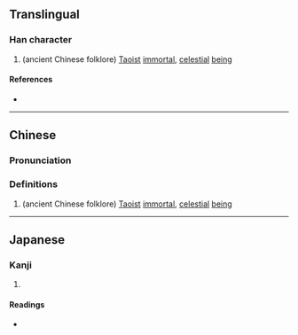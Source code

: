 {{character info/new}}
==Translingual==

===Han character===
{{Han char|rn=9|rad=人|as=13|sn=15|four=|canj=OTWT|ids=⿰亻豊}}

# {{lb|zh|mythology}} (ancient Chinese folklore) [[Taoist]] [[immortal]], [[celestial]] [[being]]

====References====
* {{Han ref|kx=0118.160|dkj=01168|hdz=10225.030|uh=50FC|ud=20732}}

----

==Chinese==
{{zh-forms}}

===Pronunciation===
{{zh-pron
|m=fēng
|c=fung1
|mc=
|oc=
|ma=
|cat=n
}}

===Definitions===
{{zh-hanzi}}

# {{lb|zh|mythology}} (ancient Chinese folklore) [[Taoist]] [[immortal]], [[celestial]] [[being]]

----

==Japanese==

===Kanji===
{{ja-kanji|grade=|rs=人13}}

# {{rfdef|ja|sort=人13}}

====Readings====
* {{ja-readings|on=[[ほう]] (hō)|kun=}}